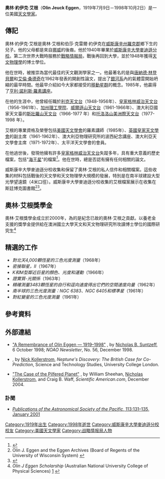 {{Infobox scientist
|name              =奧林·艾根（Olin Eggen）
|image             = OlinEggen68x.jpg
|image_size       = 150px
|caption           =
|birth_date        = {{Birth date|1919|07|09|}}
|birth_place       = [[威斯康辛州|威斯康辛州]][[羅克縣_(威斯康辛州)|羅克郡]]
|death_date        = {{death date and age|1998|10|02|1919|07|09}}
|death_place       = [[澳大利亞|澳大利亞]][[坎培拉|坎培拉]]
|residence         = [[智利|智利]][[拉塞雷納|拉塞雷納]]
|citizenship       =
|nationality       = [[Image:Flag_of_the_United_States.svg|20px]][[美國|美國]]
|ethnicity         =
|field             =
|work_institutions =
|alma_mater        = [[威斯康辛大學麥迪遜分校|威斯康辛大學麥迪遜分校]]
|doctoral_advisor  =
|doctoral_students =
|known_for         =
|author_abbrev_bot =
|author_abbrev_zoo =
|influences        =
|influenced        =
|prizes            =
|religion          =
|footnotes         =
|signature         = 
}}

'''奧林·約伊克·艾根'''（'''Olin Jeuck Eggen'''，1919年7月9日－1998年10月2日）是一位美國[[天文學家|天文學家]]。

== 傳記 ==
奧林·約伊克·艾根是奧林·艾根和伯莎·克雷爾·約伊克在[[威斯康辛州|威斯康辛州]][[羅克縣_(威斯康辛州)|羅克郡]]鄉下生的兒子。他的父母都是來自[[挪威|挪威]]的後裔。他於1940年畢業於[[威斯康辛大學麥迪遜分校|威斯康辛大學麥迪遜分校]]。第二次世界大戰時服務於[[戰略情報局|戰略情報局]]，戰後再回到大學，並於1948年獲得[[天文物理學|天文物理學]]的博士學位。

他在世時，被推崇為當代最佳的天文觀測學家之一。他最著名的是與[[唐納德·林登貝爾|唐納德·林登貝爾]]和[[艾倫·桑德奇|艾倫·桑德奇]]在1962年發表的開創性論文，提出了[[銀河系|銀河系]]內的氣體雲開始坍縮的最早時間。他最早介紹如今大家都接受的[[移動星群|移動星群]]的概念。1985年，他贏得了[[亨利·諾利斯·羅素講座|亨利·諾利斯·羅素講座]]。

在他的生涯中，他曾經任職於[[利克天文台|利克天文台]]（1948-1956年）、[[皇家格林威治天文台|皇家格林威治天文台]] （1956-1961年）、[[加利福尼亞理工學院|加州理工學院]]、[[威爾遜山天文台|威爾遜山天文台]]（1961-1966年）、澳大利亞國家天文臺的[[斯壯羅山天文台|斯壯羅山天文台]]（1966-1977 年）和[[托洛洛山美洲際天文台|托洛洛山美洲際天文台]]（1977-1998 年）。

艾根的專業資格及榮譽包括[[美國天文學會|美國天文學會]]的羅素講師（1985年）、[[英國皇家天文學會|英國皇家天文學會]]的副主席（1961-1962年）、澳大利亞物理研究所的波西紀念講座、澳大利亞天文學會主席（1971-1972年）、太平洋天文學會的會員。

在他過世後，發現他擁有許多[[皇家格林威治天文台|皇家格林威治天文台]]失蹤多年，具有重大意義的歷史檔案，包括"[[海王星|海王星]]"的檔案<ref name='Neptdisc'>{{cite web |url=http://www.ucl.ac.uk/sts/nk/neptune/index.htm |title=Neptune's Discovery. The British Case for Co-Prediction. |accessdate=2007-03-19 |last=Kollerstrom |first=Nick |year=2001 |publisher=University College London |archiveurl=https://web.archive.org/web/20051111190351/http://www.ucl.ac.uk/sts/nk/neptune/index.htm |archivedate=2005-11-11 |dead-url=no }}</ref>。他在世時，總是否認有擁有任何相關的論文。

威斯康辛大學麥迪遜分校收集和保留了奧林·艾根的私人信件和相關檔案。這些收集的材料包括戰後的天文學和天文物理學大規模的發展，特別是在南半球建設大型光學望遠鏡（4米口徑）。威斯康辛大學麥迪遜分校收集的艾根檔案展示在收集在斯廷博克圖書館<ref>Olin J. Eggen and the Eggen Archives (Board of Regents of the University of Wisconsin System) {{cite web |url=http://astronomy.library.wisc.edu/resources/eggen/eggen.html |title=存档副本 |accessdate=2009-12-05 |deadurl=yes |archiveurl=https://web.archive.org/web/20100609175659/http://astronomy.library.wisc.edu/resources/eggen/eggen.html |archivedate=2010-06-09 }}</ref><ref>{{Cite web |url=http://libserv.aip.org:81/ipac20/ipac.jsp?uri=full=3100001~!29819!0&profile=newcustom-icos |title=''Olin J. Eggen papers'' (International Catalog of Sources) |access-date=2016-06-28 |archive-date=2018-04-26 |archive-url=https://web.archive.org/web/20180426075753/http://libserv.aip.org:81/ipac20/ipac.jsp?uri=full=3100001~!29819!0&profile=newcustom-icos |dead-url=no }}</ref>。

== 奧林·艾根獎學金 ==
奧林·艾根獎學金成立於2000年，為的是紀念已故的奧林·艾根之貢獻。以養老金支援的獎學金提供給在澳洲國立大學天文和天文物理研究所攻讀博士學位的國際研究生<ref>''Olin J Eggen Scholarship'' (Australian National University College of Physical Sciences) [http://www.anu.edu.au/endowment/content/funds/olin_j_eggen_scholarship_fund/] {{Wayback|url=http://www.anu.edu.au/endowment/content/funds/olin_j_eggen_scholarship_fund/ |date=20110608062312 }}</ref>

== 精選的工作 ==
*''對北天4,000顆恆星的三色光度測量''（1968年）
*''密接聯星，II''（1967年）
*''K和M型鄰近巨星的顏色、光度和運動''（1966年）
*''證實質-光關係''（1963年）
*''精確測量3483顆恆星的自行和逕向速度得出它們的空間速度向量''（1962年）
*''南半球的三色光度測量：NGC 6383、NGC 6405和標準星''（1961年）
*''對紅變星的三色光度測量''（1961年）

== 參考資料 ==
<!--See http://en.wikipedia.org/wiki/Wikipedia:Footnotes for an explanation of how to generate footnotes using the <ref(erences/)> tags-->
{{reflist}}

== 外部連結 ==
* [http://www.noao.edu/noao/noaonews/dec98/node6.html "A Remembrance of Olin Eggen — 1919–1998"] {{Wayback|url=http://www.noao.edu/noao/noaonews/dec98/node6.html |date=20200201155425 }}, by [[Nicholas_B._Suntzeff|Nicholas B. Suntzeff]], 6 October 1998; ''NOAO Newsletter'', No. 56, December 1998.
* {{Cite web |url=http://www.ucl.ac.uk/sts/nk/neptune/takes.htm |title="Eggen Takes the Papers" |access-date=2019-04-13 |archive-url=https://web.archive.org/web/20050206110748/http://www.ucl.ac.uk/sts/nk/neptune/takes.htm |archive-date=2005-02-06 |dead-url=yes }}, by [[Nick_Kollerstrom|Nick Kollerstrom]], ''Neptune's Discovery: The British Case for Co-Prediction'', Science and Technology Studies, University College London.
* [http://www.sciam.com/article.cfm?articleID=000CA850-8EA4-119B-8EA483414B7FFE9F "The Case of the Pilfered Planet"] {{Wayback|url=http://www.sciam.com/article.cfm?articleID=000CA850-8EA4-119B-8EA483414B7FFE9F |date=20071011103925 }}, by William Sheehan, [[Nicholas_Kollerstrom|Nicholas Kollerstrom]], and Craig B. Waff, ''Scientific American.com'', December 2004.

=== 訃聞 ===
* [http://www.journals.uchicago.edu/doi/abs/10.1086/317976 ''Publications of the Astronomical Society of the Pacific'', 113:131–135, January 2001]

{{Authority control}}

{{DEFAULTSORT:Eggen, Olin}}
[[Category:1919年出生|Category:1919年出生]]
[[Category:1998年逝世|Category:1998年逝世]]
[[Category:威斯康辛大學麥迪遜分校校友|Category:威斯康辛大學麥迪遜分校校友]]
[[Category:美國天文學家|Category:美國天文學家]]
[[Category:战略情报局人物|Category:战略情报局人物]]